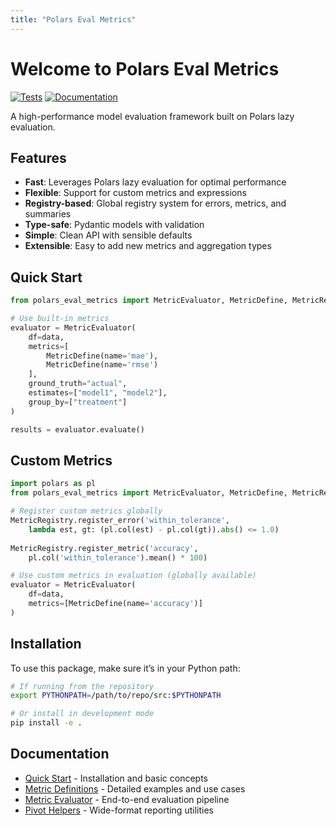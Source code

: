 ```yaml
---
title: "Polars Eval Metrics"
---
```


# Welcome to Polars Eval Metrics

[![Tests](https://github.com/elong0527/demo_eval_metric/actions/workflows/test.yml/badge.svg)](https://github.com/elong0527/demo_eval_metric/actions/workflows/test.yml)
[![Documentation](https://github.com/elong0527/demo_eval_metric/actions/workflows/docs.yml/badge.svg)](https://github.com/elong0527/demo_eval_metric/actions/workflows/docs.yml)

A high-performance model evaluation framework built on Polars lazy evaluation.

## Features

- **Fast**: Leverages Polars lazy evaluation for optimal performance
- **Flexible**: Support for custom metrics and expressions
- **Registry-based**: Global registry system for errors, metrics, and summaries
- **Type-safe**: Pydantic models with validation
- **Simple**: Clean API with sensible defaults
- **Extensible**: Easy to add new metrics and aggregation types

## Quick Start

```python
from polars_eval_metrics import MetricEvaluator, MetricDefine, MetricRegistry

# Use built-in metrics
evaluator = MetricEvaluator(
    df=data,
    metrics=[
        MetricDefine(name='mae'),
        MetricDefine(name='rmse')
    ],
    ground_truth="actual",
    estimates=["model1", "model2"],
    group_by=["treatment"]
)

results = evaluator.evaluate()
```

## Custom Metrics

```python
import polars as pl
from polars_eval_metrics import MetricEvaluator, MetricDefine, MetricRegistry

# Register custom metrics globally
MetricRegistry.register_error('within_tolerance', 
    lambda est, gt: (pl.col(est) - pl.col(gt)).abs() <= 1.0)
    
MetricRegistry.register_metric('accuracy',
    pl.col('within_tolerance').mean() * 100)

# Use custom metrics in evaluation (globally available)
evaluator = MetricEvaluator(
    df=data,
    metrics=[MetricDefine(name='accuracy')]
)
```

## Installation

To use this package, make sure it's in your Python path:

```bash
# If running from the repository
export PYTHONPATH=/path/to/repo/src:$PYTHONPATH

# Or install in development mode
pip install -e .
```

## Documentation

- [Quick Start](quickstart.qmd) - Installation and basic concepts
- [Metric Definitions](metric_define.qmd) - Detailed examples and use cases
- [Metric Evaluator](metric_evaluator.qmd) - End-to-end evaluation pipeline
- [Pivot Helpers](metric_pivot.qmd) - Wide-format reporting utilities
